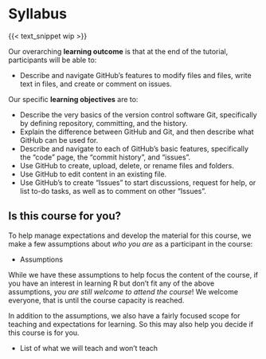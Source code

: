 # Syllabus {#sec-syllabus}

{{< text_snippet wip >}}

Our overarching **learning outcome** is that at the end of the tutorial,
participants will be able to:

-   Describe and navigate GitHub's features to modify files and files,
    write text in files, and create or comment on issues.

Our specific **learning objectives** are to:

-   Describe the very basics of the version control software Git,
    specifically by defining repository, committing, and the history.
-   Explain the difference between GitHub and Git, and then describe
    what GitHub can be used for.
-   Describe and navigate to each of GitHub's basic features,
    specifically the "code" page, the "commit history", and "issues".
-   Use GitHub to create, upload, delete, or rename files and folders.
-   Use GitHub to edit content in an existing file.
-   Use GitHub's to create "Issues" to start discussions, request for
    help, or list to-do tasks, as well as to comment on other "Issues".

## Is this course for you? {#sec-is-it-for-you}

To help manage expectations and develop the material for this course, we
make a few assumptions about *who you are* as a participant in the
course:

-   Assumptions

While we have these assumptions to help focus the content of the course,
if you have an interest in learning R but don't fit any of the above
assumptions, *you are still welcome to attend the course*! We welcome
everyone, that is until the course capacity is reached.

In addition to the assumptions, we also have a fairly focused scope for
teaching and expectations for learning. So this may also help you decide
if this course is for you.

-   List of what we will teach and won't teach
